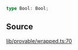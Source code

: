 ```ts
type Bool: Bool;
```

## Source

[lib/provable/wrapped.ts:70](https://github.com/o1-labs/o1js/blob/3b1b22555bd0099419efc0703dfdb8b2eb7c3e6f/src/lib/provable/wrapped.ts#L70)
